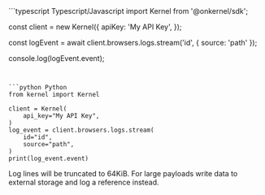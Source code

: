 <CodeGroup>
```typescript Typescript/Javascript
import Kernel from '@onkernel/sdk';

const client = new Kernel({
  apiKey: 'My API Key',
});

const logEvent = await client.browsers.logs.stream('id', { source: 'path' });

console.log(logEvent.event);
```


```python Python
from kernel import Kernel

client = Kernel(
    api_key="My API Key",
)
log_event = client.browsers.logs.stream(
    id="id",
    source="path",
)
print(log_event.event)
```
</CodeGroup>

<Info>Log lines will be truncated to 64KiB. For large payloads write data to external storage and log a reference instead.</Info>
